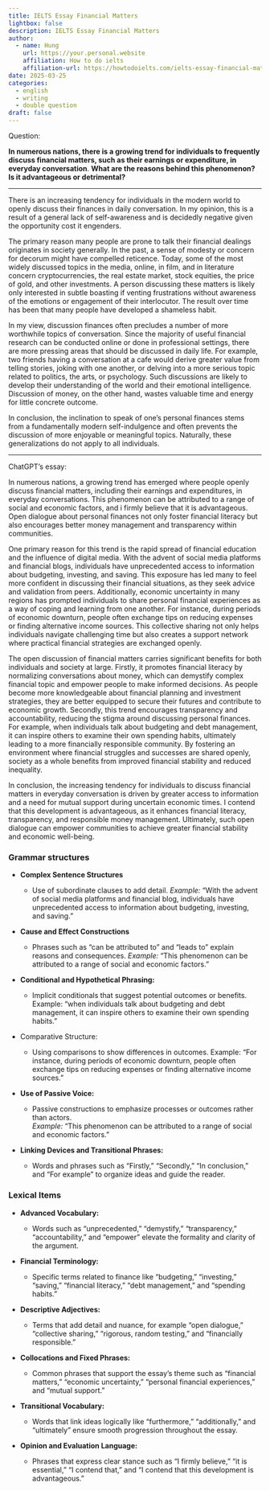 ```yaml
---
title: IELTS Essay Financial Matters
lightbox: false
description: IELTS Essay Financial Matters
author:
  - name: Hung
    url: https://your.personal.website
    affiliation: How to do ielts
    affiliation-url: https://howtodoielts.com/ielts-essay-financial-matters/
date: 2025-03-25
categories:
  - english
  - writing
  - double question
draft: false
---
```


Question:

**In numerous nations, there is a growing trend for individuals to frequently discuss financial matters, such as their earnings or expenditure, in everyday conversation**.
**What are the reasons behind this phenomenon?**
**Is it advantageous or detrimental?**

---

There is an increasing tendency for individuals in the modern world to openly discuss their finances in daily conversation. In my opinion, this is a result of a general lack of self-awareness and is decidedly negative given the opportunity cost it engenders.

The primary reason many people are prone to talk their financial dealings originates in society generally. In the past, a sense of modesty or concern for decorum might have compelled reticence. Today, some of the most widely discussed topics in the media, online, in film, and in literature concern cryptocurrencies, the real estate market, stock equities, the price of gold, and other investments. A person discussing these matters is likely only interested in subtle boasting if venting frustrations without awareness of the emotions or engagement of their interlocutor. The result over time has been that many people have developed a shameless habit.

In my view, discussion finances often precludes a number of more worthwhile topics of conversation. Since the majority of useful financial research can be conducted online or done in professional settings, there are more pressing areas that should be discussed in daily life. For example, two friends having a conversation at a cafe would derive greater value from telling stories, joking with one another, or delving into a more serious topic related to politics, the arts, or psychology. Such discussions are likely to develop their understanding of the world and their emotional intelligence. Discussion of money, on the other hand, wastes valuable time and energy for little concrete outcome.

In conclusion, the inclination to speak of one's personal finances stems from a fundamentally modern self-indulgence and often prevents the discussion of more enjoyable or meaningful topics. Naturally, these generalizations do not apply to all individuals.

---
ChatGPT's essay:

In numerous nations, a growing trend has emerged where people openly discuss financial matters, including their earnings and expenditures, in everyday conversations. This phenomenon can be attributed to a range of social and economic factors, and i firmly believe that it is advantageous. Open dialogue about personal finances not only foster financial literacy but also encourages better money management and transparency within communities.

One primary reason for this trend is the rapid spread of financial education and the influence of digital media.  With the advent of social media platforms and financial blogs, individuals have unprecedented access to information about budgeting, investing, and saving. This exposure has led many to feel more confident in discussing their financial situations, as they seek advice and validation from peers. Additionally, economic uncertainty in many regions has prompted individuals to share personal financial experiences as a way of coping and learning from one another. For instance, during periods of economic downturn, people often exchange tips on reducing expenses or finding alternative income sources. This collective sharing not only helps individuals navigate challenging time but also creates a support network where practical financial strategies are exchanged openly.

The open discussion of financial matters carries significant benefits for both individuals and society at large. Firstly, it promotes financial literacy by normalizing conversations about money, which can demystify complex financial topic and empower people to make informed decisions. As people become more knowledgeable about financial planning and investment strategies, they are better equipped to secure their futures and contribute to economic growth. Secondly, this trend encourages transparency and accountability, reducing the stigma around discussing personal finances. For example, when individuals talk about budgeting and debt management, it can inspire others to examine their own spending habits, ultimately leading to a more financially responsible community. By fostering an environment where financial struggles and successes are shared openly, society as a whole benefits from improved financial stability and reduced inequality.

In conclusion, the increasing tendency for individuals to discuss financial matters in everyday conversation is driven by greater access to information and a need for mutual support during uncertain economic times. I contend that this development is advantageous, as it enhances financial literacy, transparency, and responsible money management. Ultimately, such open dialogue can empower communities to achieve greater financial stability and economic well-being.

### Grammar structures

- **Complex Sentence Structures**
	- Use of subordinate clauses to add detail.
	*Example:* "With the advent of social media platforms and financial blog, individuals have unprecedented access to information about budgeting, investing, and saving."
- **Cause and Effect Constructions**
	- Phrases such as "can be attributed to" and "leads to" explain reasons and consequences.
	*Example:* "This phenomenon can be attributed to a range of social and economic factors."
- **Conditional and Hypothetical Phrasing:**
	- Implicit conditionals that suggest potential outcomes or benefits.
	Example: "when individuals talk about budgeting and debt management, it can inspire others to examine their own spending habits."
- Comparative Structure:
	- Using comparisons to show differences in outcomes.
	Example: "For instance, during periods of economic downturn, people often exchange tips on reducing expenses or finding alternative income sources."
- **Use of Passive Voice:**
    
    - Passive constructions to emphasize processes or outcomes rather than actors.  
        _Example:_ “This phenomenon can be attributed to a range of social and economic factors.”
        
- **Linking Devices and Transitional Phrases:**
    
    - Words and phrases such as “Firstly,” “Secondly,” “In conclusion,” and “For example” to organize ideas and guide the reader.


### Lexical Items

- **Advanced Vocabulary:**
    
    - Words such as “unprecedented,” “demystify,” “transparency,” “accountability,” and “empower” elevate the formality and clarity of the argument.
        
- **Financial Terminology:**
    
    - Specific terms related to finance like “budgeting,” “investing,” “saving,” “financial literacy,” “debt management,” and “spending habits.”
        
- **Descriptive Adjectives:**
    
    - Terms that add detail and nuance, for example “open dialogue,” “collective sharing,” “rigorous, random testing,” and “financially responsible.”
        
- **Collocations and Fixed Phrases:**
    
    - Common phrases that support the essay’s theme such as “financial matters,” “economic uncertainty,” “personal financial experiences,” and “mutual support.”
        
- **Transitional Vocabulary:**
    
    - Words that link ideas logically like “furthermore,” “additionally,” and “ultimately” ensure smooth progression throughout the essay.
        
- **Opinion and Evaluation Language:**
    
    - Phrases that express clear stance such as “I firmly believe,” “it is essential,” “I contend that,” and “I contend that this development is advantageous.”